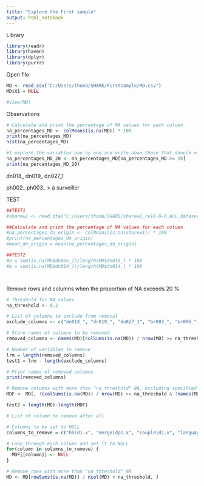 ```yaml
---
title: "Explore the First sample"
output: html_notebook
---
```


Library
```r
library(readr)
library(haven)
library(dplyr)
library(purrr)

```

Open file
```r
MD <- read_csv("C:/Users/thoma/SHARE/Firstsample/MD.csv")
MD$X1 = NULL

#View(MD)
```

Observations
```r
# Calculate and print the percentage of NA values for each column
na_percentages_MD <- colMeans(is.na(MD)) * 100
print(na_percentages_MD)
hist(na_percentages_MD)

#I explore the variables one by one and write down those that should not be deleted
na_percentages_MD_20 <- na_percentages_MD[na_percentages_MD >= 20]
print(na_percentages_MD_20)
```
dn018_ dn019_ dn027_1

ph002_ ph003_ > à surveiller

TEST
```r

##TEST1
#sharew1 <- read_dta("C:/Users/thoma/SHARE/sharew1_rel8-0-0_ALL_datasets_stata/sharew1_rel8-0-0_dn.dta")

##Calculate and print the percentage of NA values for each column
#na_percentages_dn_origin <- colMeans(is.na(sharew1)) * 100
#print(na_percentages_dn_origin)
#mean_dn_origin = mean(na_percentages_dn_origin)

##TEST2
#a = sum(is.na(MD$dn035_))/length(MD$dn035_) * 100
#b = sum(is.na(MD$dn014_))/length(MD$dn014_) * 100




```

Remove rows and columns when the proportion of NA exceeds 20 % 
```r

# Threshold for NA values
na_threshold <- 0.2

# List of columns to exclude from removal
exclude_columns <- c("dn018_", "dn019_", "dn027_1", "br003_", "br006_")

# Store names of columns to be removed
removed_columns <- names(MD)[colSums(is.na(MD)) / nrow(MD) >= na_threshold]

# Number of variables to remove
lrm = length(removed_columns)
test1 = lrm - length(exclude_columns)

# Print names of removed columns
print(removed_columns)

# Remove columns with more than "na_threshold" NA, excluding specified columns
MDF <- MD[, !(colSums(is.na(MD)) / nrow(MD) >= na_threshold & !names(MD) %in% exclude_columns)]

test2 = length(MD)-length(MDF)

# List of column to remove after all

# Columns to be set to NULL
columns_to_remove = c("hhid1.x", "mergeidp1.x", "coupleid1.x", "language.x", "br017_","hhid1.y", "mergeidp1.y", "coupleid1.y", "language.y", "country.y", "dn002_", "mergeidp1.x.x", "coupleid1.x.x","hhid1.x.x", "language.x.x", "country.x.x", "mergeidp1.y.y", "coupleid1.y.y", "language.y.y", "country.y.y", "hhid1.y.y")

# Loop through each column and set it to NULL
for(column in columns_to_remove) {
  MDF[[column]] <- NULL
}

```

```r
# Remove rows with more than "na_threshold" NA
MD <- MD[rowSums(is.na(MD)) / ncol(MD) < na_threshold, ]
```


